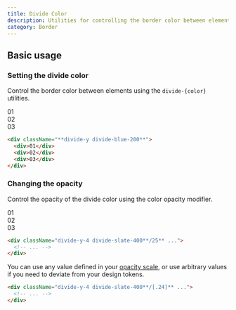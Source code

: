 ```yaml
---
title: Divide Color
description: Utilities for controlling the border color between elements.
category: Border
---
```



## Basic usage

### Setting the divide color

Control the border color between elements using the `divide-{color}` utilities.

<Example p="none">
  <div className="grid grid-cols-1 divide-y divide-blue-200 font-mono text-white text-sm text-center font-bold leading-6 shadow-lg overflow-hidden max-w-sm mx-auto">
    <div className="p-4 text-blue-500 bg-white">01</div>
    <div className="p-4 text-blue-500 bg-white">02</div>
    <div className="p-4 text-blue-500 bg-white">03</div>
  </div>
</Example>


```html
<div className="**divide-y divide-blue-200**">
  <div>01</div>
  <div>02</div>
  <div>03</div>
</div>
```

### Changing the opacity

Control the opacity of the divide color using the color opacity modifier.

<Example p="none">
  <div className="grid grid-cols-1 divide-y-4 divide-slate-400/25 font-mono text-white text-sm text-center font-bold leading-6 shadow-lg overflow-hidden max-w-sm mx-auto">
    <div className="p-4 text-slate-400 bg-white">01</div>
    <div className="p-4 text-slate-400 bg-white">02</div>
    <div className="p-4 text-slate-400 bg-white">03</div>
  </div>
</Example>

```html
<div className="divide-y-4 divide-slate-400**/25** ...">
  <!-- ... -->
</div>
```

You can use any value defined in your [opacity scale](/docs/opacity), or use arbitrary values if you need to deviate from your design tokens.

```html
<div className="divide-y-4 divide-slate-400**/[.24]** ...">
  <!-- ... -->
</div>
```
